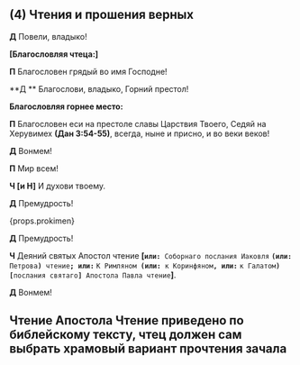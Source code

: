 
## (4) Чтения и прошения верных

**Д** Повели, владыко!

**[Благословляя чтеца:]**

**П** Благословен грядый во имя Господне!

**Д ** Благослови, владыко, Горний престол!

**Благословляя горнее место:**

**П** Благословен еси на престоле славы Царствия Твоего, Седяй на Херувимех
**(Дан 3:54-55)**, всегда, ныне и присно, и во веки веков!

**Д** Вонмем!

**П** Мир всем!

**Ч [и Н]** И духови твоему.

**Д** Премудрость!

<div>{props.prokimen}</div>

**Д** Премудрость!

**Ч** Деяний святых Апостол чтение
**<b>[</b>`или:`**` Соборнаго послания Иаковля`
**`(или:`**` Петрова`**`)`**` чтение`**`; или:`**
`К Римляном `**`(или:`**` к Коринфяном`**`, или:`**
`к Галатом`**`) [`**`послания святаго`**`]`**` Апо­сто­ла Павла чтение`**<b>]</b>**.

**Д** Вонмем!

## Чтение Апостола <Tooltip>Чтение приведено по библейскому тексту, чтец должен сам выбрать храмовый вариант прочтения зачала</Tooltip>
